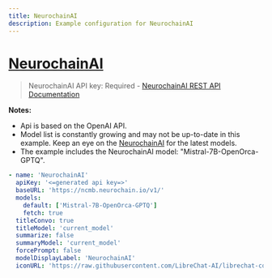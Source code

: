 ```yaml
---
title: NeurochainAI
description: Example configuration for NeurochainAI
---
```


# [NeurochainAI](https://neurochain.ai)

> NeurochainAI API key: Required - [NeurochainAI REST API Documentation](https://app.neurochain.ai/network-integrations/rest-api)

**Notes:**

- Api is based on the OpenAI API.
- Model list is constantly growing and may not be up-to-date in this example. Keep an eye on the [NeurochainAI](https://neurochain.ai) for the latest models.
- The example includes the NeurochainAI model: "Mistral-7B-OpenOrca-GPTQ".

```yaml filename="neurochainai.yaml"
- name: 'NeurochainAI'
  apiKey: '<=generated api key=>'
  baseURL: 'https://ncmb.neurochain.io/v1/'
  models:
    default: ['Mistral-7B-OpenOrca-GPTQ']
    fetch: true
  titleConvo: true
  titleModel: 'current_model'
  summarize: false
  summaryModel: 'current_model'
  forcePrompt: false
  modelDisplayLabel: 'NeurochainAI'
  iconURL: 'https://raw.githubusercontent.com/LibreChat-AI/librechat-config-yaml/refs/heads/main/icons/NeurochainAI.png'
```
